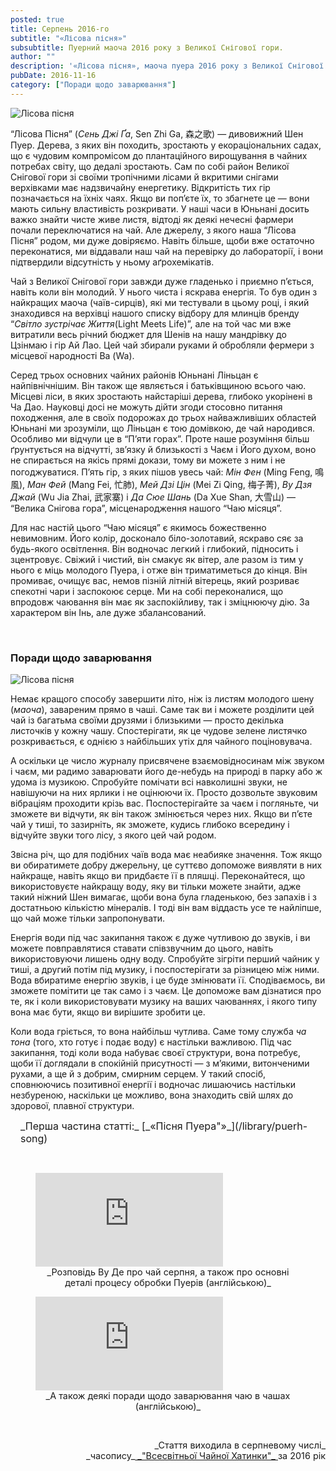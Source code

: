 ```yaml
---
posted: true
title: Серпень 2016-го
subtitle: "«Лісова пісня»"
subsubtitle: Пуерний маоча 2016 року з Великої Снігової гори.
author: ""
description: '«Лісова пісня», маоча пуера 2016 року з Великої Снігової гори, що в Ліньцану, Юньнань.'
pubDate: 2016-11-16
category: ["Поради щодо заварювання"]
---
```



<img class="float-right" src={Image1.src} alt="Лісова пісня" />

“Лісова Пісня” (_Сень Джі Ґа_, Sen Zhi Ga, 森之歌) — дивовижний Шен Пуер. Дерева, з яких він походить, зростають у екораціональних садах, що є чудовим компромісом до плантаційного вирощування в чайних потребах світу, що дедалі зростають. Сам по собі район Великої Снігової гори зі своїми тропічними лісами й вкритими снігами верхівками має надзвичайну енергетику. Відкритість тих гір позначається на їхніх чаях. Якщо ви поп’єте їх, то збагнете це — вони мають сильну властивість розкривати. У наші часи в Юньнані досить важко знайти чисте живе листя, відтоді як деякі нечесні фармери почали переключатися на чай. Але джерелу, з якого наша “Лісова Пісня” родом, ми дуже довіряємо. Навіть більше, щоби вже остаточно переконатися, ми віддавали наш чай на перевірку до лабораторії, і вони підтвердили відсутність у ньому аґрохемікатів.

Чай з Великої Снігової гори завжди дуже гладенько і приємно п’ється, навіть коли він молодий. У нього чиста і яскрава енергія. То був один з найкращих маоча (чаїв-сирців), які ми тестували в цьому році, і який знаходився на верхівці нашого списку відбору для млинців бренду “_Світло зустрічає Життя_(Light Meets Life)”, але на той час ми вже витратили весь річний бюджет для Шенів на нашу мандрівку до Цзінмаю і гір Ай Лао. Цей чай збирали руками й обробляли фермери з місцевої народності Ва (Wa).

Серед трьох основних чайних районів Юньнані Ліньцан є найпівнічнішим. Він також ще являється і батьківщиною всього чаю. Місцеві ліси, в яких зростають найстаріші дерева, глибоко укорінені в Ча Дао. Науковці досі не можуть дійти згоди стосовно питання походження, але в своїх подорожах до трьох найважливіших областей Юньнані ми зрозуміли, що Ліньцан є тою домівкою, де чай народився. Особливо ми відчули це в “П’яти горах”. Проте наше розуміння більш ґрунтується на відчутті, зв’язку й близькості з Чаєм і Його духом, воно не спирається на якісь прямі докази, тому ви можете з ним і не погоджуватися. П’ять гір, з яких пішов увесь чай: _Мін Фен_ (Ming Feng, 鳴風), _Ман Фей_ (Mang Fei, 忙肺), _Мей Дзі Цін_ (Mei Zi Qing, 梅子菁), _Ву Дзя Джай_ (Wu Jia Zhai, 武家寨) і _Да Сюе Шань_ (Da Xue Shan, 大雪山) — “Велика Снігова гора”, місценародження нашого “Чаю місяця”.

Для нас настій цього “Чаю місяця” є якимось божественно невимовним. Його колір, досконало біло-золотавий, яскраво сяє за будь-якого освітлення. Він водночас легкий і глибокий, підносить і зцентровує. Свіжий і чистий, він смакує як вітер, але разом із тим у нього є міць молодого Пуера, і отже він триматиметься до кінця. Він промиває, очищує вас, немов пізній літній вітерець, який розриває спекотні чари і заспокоює серце. Ми на собі переконалися, що впродовж чаювання він має як заспокійливу, так і зміцнюючу дію. За характером він Інь, але дуже збалансований.

<p>&nbsp;</p>

### Поради щодо заварювання

<img class="float-left" src={Image2.src} alt="Лісова пісня" />

Немає кращого способу завершити літо, ніж із листям молодого шену (_маоча_), завареним прямо в чаші. Саме так ви і можете розділити цей чай із багатьма своїми друзями і близькими — просто декілька листочків у кожну чашу. Спостерігати, як це чудове зелене листячко розкривається, є однією з найбільших утіх для чайного поціновувача.

А оскільки це число журналу присвячене взаємовідносинам між звуком і чаєм, ми радимо заварювати його де-небудь на природі в парку або ж удома із музикою. Спробуйте помічати всі навколишні звуки, не навішуючи на них ярлики і не оцінюючи їх. Просто дозвольте звуковим вібраціям проходити крізь вас. Поспостерігайте за чаєм і погляньте, чи зможете ви відчути, як він також змінюється через них. Якщо ви п’єте чай у тиші, то зазирніть, як зможете, кудись глибоко всередину і відчуйте звуки того лісу, з якого цей чай родом.

Звісна річ, що для подібних чаїв вода має неабияке значення. Тож якщо ви обиратимете добру джерельну, це суттєво допоможе виявляти в них найкраще, навіть якщо ви придбаєте її в пляшці. Переконайтеся, що використовуєте найкращу воду, яку ви тільки можете знайти, адже такий ніжний Шен вимагає, щоби вона була гладенькою, без запахів і з достатньою кількістю мінералів. І тоді він вам віддасть усе те найліпше, що чай може тільки запропонувати.

Енергія води під час закипання також є дуже чутливою до звуків, і ви можете повправлятися ставати співзвучним до цього, навіть використовуючи лишень одну воду. Спробуйте зігріти перший чайник у тиші, а другий потім під музику, і поспостерігати за різницею між ними. Вода вбиратиме енергію звуків, і це буде змінювати її. Сподіваємось, ви зможете помітити це так само і з чаєм. Це допоможе вам дізнатися про те, як і коли використовувати музику на ваших чаюваннях, і якого типу вона має бути, якщо ви вирішите зробити це.

Коли вода гріється, то вона найбільш чутлива. Саме тому служба _ча тона_ (того, хто готує і подає воду) є настільки важливою. Під час закипання, тоді коли вода набуває своєї структури, вона потребує, щоби її доглядали в спокійній присутності — з м’якими, витонченими рухами, а ще й з добрим, смирним серцем. У такий спосіб, сповнюючись позитивної енергії і водночас лишаючись настільки незбуреною, наскільки це можливо, вона знаходить свій шлях до здорової, плавної структури.

<section style="padding: 0 0 0 1rem; font-size: 1rem;">
    _Перша частина статті:_ [_«Пісня Пуера"»_](/library/puerh-song)
</section>

<p>&nbsp;</p>

<figure>
    <iframe class="align-center" src="https://www.youtube.com/embed/Q3Tj6AKhtHc?si=kZQlq9r7i4MFf8zX" title="YouTube video player" frameborder="0" allow="accelerometer; autoplay; clipboard-write; encrypted-media; gyroscope; picture-in-picture; web-share" referrerpolicy="strict-origin-when-cross-origin" allowfullscreen></iframe>
    <figcaption style="font-size: 0.9rem; text-align: center;">
        _Розповідь Ву Де про чай серпня, а також про основні деталі процесу обробки Пуерів (англійською)_
    </figcaption>
</figure>

<figure>
    <iframe class="align-center" src="https://www.youtube.com/embed/54cTyIEUyNY?si=j3zH8e0fRD-DuSgr" title="YouTube video player" frameborder="0" allow="accelerometer; autoplay; clipboard-write; encrypted-media; gyroscope; picture-in-picture; web-share" referrerpolicy="strict-origin-when-cross-origin" allowfullscreen></iframe>
    <figcaption style="font-size: 0.9rem; text-align: center;">
        _А також деякі поради щодо заварювання чаю в чашах (англійською)_
    </figcaption>
</figure>

<p>&nbsp;</p>

<p align="right" style="font-size: 0.9rem;">_Стаття виходила в серпневому числі_<br />_часопису_<a title="globalteahut.org" href="http://www.globalteahut.org/" target="blank" rel="noopener"> _"Всесвітньої Чайної Хатинки"_ </a>за 2016 рік</p>